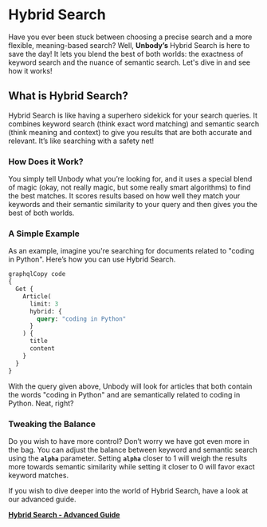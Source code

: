 # Hybrid Search

Have you ever been stuck between choosing a precise search and a more flexible, meaning-based search? Well, **Unbody’s** Hybrid Search is here to save the day! It lets you blend the best of both worlds: the exactness of keyword search and the nuance of semantic search. Let's dive in and see how it works!

## **What is Hybrid Search?**

Hybrid Search is like having a superhero sidekick for your search queries. It combines keyword search (think exact word matching) and semantic search (think meaning and context) to give you results that are both accurate and relevant. It’s like searching with a safety net!

### **How Does it Work?**

You simply tell Unbody what you’re looking for, and it uses a special blend of magic (okay, not really magic, but some really smart algorithms) to find the best matches. It scores results based on how well they match your keywords and their semantic similarity to your query and then gives you the best of both worlds.

### **A Simple Example**

As an example, imagine you're searching for documents related to "coding in Python". Here’s how you can use Hybrid Search.

```graphql
graphqlCopy code
{
  Get {
    Article(
      limit: 3
      hybrid: {
        query: "coding in Python"
      }
    ) {
      title
      content
    }
  }
}
```

With the query given above, Unbody will look for articles that both contain the words "coding in Python" and are semantically related to coding in Python. Neat, right?

### **Tweaking the Balance**

Do you wish to have more control? Don’t worry we have got even more in the bag. You can adjust the balance between keyword and semantic search using the **`alpha`** parameter. Setting **`alpha`** closer to 1 will weigh the results more towards semantic similarity while setting it closer to 0 will favor exact keyword matches.

If you wish to dive deeper into the world of Hybrid Search, have a look at our advanced guide.

[**Hybrid Search - Advanced Guide**](Hybrid%20Search%2050832f54ba2643b8aa1fb40adda5f422/Hybrid%20Search%20-%20Advanced%20Guide%200fde3a216e7e45ab89f29e44945b811d.md)
